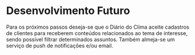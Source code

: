 # Desenvolvimento Futuro {#desenvolvimento-futuro}

  Para os próximos passos deseja-se que o Diário do Clima aceite cadastros de clientes para receberem conteúdos relacionados ao tema de interesse, sendo possível filtrar determinados assuntos. Também almeja-se um serviço de push de notificações e/ou email.
